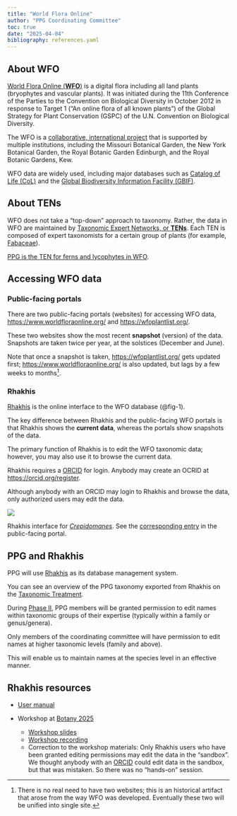 ```yaml
---
title: "World Flora Online"
author: "PPG Coordinating Committee"
toc: true
date: "2025-04-04"
bibliography: references.yaml
---
```


## About WFO

[World Flora Online (**WFO**)](https://about.worldfloraonline.org/) is a digital flora including all land plants (bryophytes and vascular plants).
It was initiated during the 11th Conference of the Parties to the Convention on Biological Diversity in October 2012 in response to Target 1 ("An online flora of all known plants") of the Global Strategy for Plant Conservation (GSPC) of the U.N. Convention on Biological Diversity.

The WFO is a [collaborative, international project](https://about.worldfloraonline.org/who-we-are) that is supported by multiple institutions, including the Missouri Botanical Garden, the New York Botanical Garden, the Royal Botanic Garden Edinburgh, and the Royal Botanic Gardens, Kew.

WFO data are widely used, including major databases such as [Catalog of Life (CoL)](https://www.catalogueoflife.org/) and the [Global Biodiversity Information Facility (GBIF)](https://www.gbif.org/).

## About TENs

WFO does not take a "top-down" approach to taxonomy.
Rather, the data in WFO are maintained by [Taxonomic Expert Networks, or **TENs**](https://about.worldfloraonline.org/tens).
Each TEN is composed of expert taxonomists for a certain group of plants (for example, [Fabaceae](https://about.worldfloraonline.org/tens/fabaceae)).

[PPG is the TEN for ferns and lycophytes in WFO](https://about.worldfloraonline.org/tens/pteridophyte-phylogeny-group).

## Accessing WFO data

### Public-facing portals

There are two public-facing portals (websites) for accessing WFO data, <https://www.worldfloraonline.org/> and <https://wfoplantlist.org/>.

These two websites show the most recent **snapshot** (version) of the data.
Snapshots are taken twice per year, at the solstices (December and June).

Note that once a snapshot is taken, <https://wfoplantlist.org/> gets updated first; <https://www.worldfloraonline.org/> is also updated, but lags by a few weeks to months[^1].

[^1]: There is no real need to have two websites; this is an historical artifact that arose from the way WFO was developed. Eventually these two will be unified into single site.

### Rhakhis

[Rhakhis](https://list.worldfloraonline.org/rhakhis/ui/index.html) is the online interface to the WFO database (@fig-1).

The key difference between Rhakhis and the public-facing WFO portals is that Rhakhis shows the **current data**, whereas the portals show snapshots of the data.

The primary function of Rhakhis is to edit the WFO taxonomic data; however, you may also use it to browse the current data.

Rhakhis requires a [ORCID](https://orcid.org/) for login.
Anybody may create an OCRID at <https://orcid.org/register>.

Although anybody with an ORCID may login to Rhakhis and browse the data, only authorized users may edit the data.

::: {#fig-1}
[![](images/rhakhis.png){#fig-1}](images/rhakhis.png)

Rhakhis interface for *[Crepidomanes](https://rhakhis.rbge.info/rhakhis/ui/#wfo-4000009670)*.
See the [corresponding entry](https://www.worldfloraonline.org/taxon/wfo-4000009670) in the public-facing portal.
:::

## PPG and Rhakhis

PPG will use [Rhakhis](https://list.worldfloraonline.org/rhakhis) as its database management system.

You can see an overview of the PPG taxonomy exported from Rhakhis on the [Taxonomic Treatment](ppg.qmd).

During [Phase II](guidelines.qmd#phase-two), PPG members will be granted permission to edit names within taxonomic groups of their expertise (typically within a family or genus/genera).

Only members of the coordinating committee will have permission to edit names at higher taxonomic levels (family and above).

This will enable us to maintain names at the species level in an effective manner.

## Rhakhis resources

- [User manual](https://plant-list-docs.rbge.info/rhakhis/)

- Workshop at [Botany 2025](https://botanyconference.org/)
  - [Workshop slides](assets/botany-2025-rhakhis.pdf)
  - [Workshop recording](https://youtu.be/TrcwQNu665w)
  - Correction to the workshop materials: Only Rhakhis users who have been granted editing permissions may edit the data in the "sandbox". We thought anybody with an [ORCID](https://orcid.org/) could edit data in the sandbox, but that was mistaken. So there was no "hands-on" session.